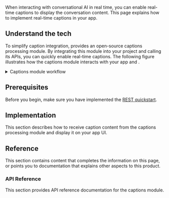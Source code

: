 

When interacting with conversational AI in real time, you can enable real-time captions to display the conversation content. This page explains how to implement real-time captions in your app.

## Understand the tech

To simplify caption integration, <Vg k="COMPANY" /> provides an open-source captions processing module. By integrating this module into your project and calling its APIs, you can quickly enable real-time captions. The following figure illustrates how the captions module interacts with your app and <Vg k="AGORA_BACKEND" />.

<details>
<summary>Captions module workflow</summary>

![](/images/conversational-ai/captions-module.svg)
</details>

## Prerequisites

Before you begin, make sure you have implemented the <Vpd k="NAME" /> [REST quickstart](../get-started/quickstart).

## Implementation

This section describes how to receive caption content from the captions processing module and display it on your app UI.

<Tabs groupId="platform">
<TabItem value="android" label="Android" default>
<AndroidImplementation />
</TabItem>

<TabItem value="swift" label="iOS/macOS" default>
<SwiftImplementation />
</TabItem>

<TabItem value="web" label="Web" default>
<WebImplementation />
</TabItem>
</Tabs>

## Reference 

This section contains content that completes the information on this page, or points you to documentation that explains other aspects to this product.

### API Reference

This section provides API reference documentation for the captions module.

<Tabs groupId="platform">
<TabItem value="android" label="Android" default>
<AndroidReference />
</TabItem>

<TabItem value="swift" label="iOS/macOS" default>
<SwiftReference />
</TabItem>

<TabItem value="web" label="Web" default>
<WebReference />
</TabItem>
</Tabs>
